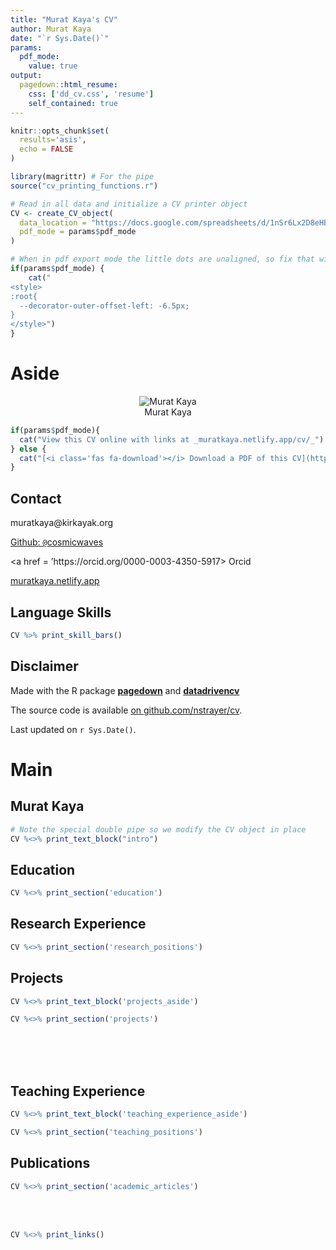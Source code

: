 ```yaml
---
title: "Murat Kaya's CV"
author: Murat Kaya
date: "`r Sys.Date()`"
params:
  pdf_mode:
    value: true
output:
  pagedown::html_resume:
    css: ['dd_cv.css', 'resume']
    self_contained: true
---
```


```r
knitr::opts_chunk$set(
  results='asis', 
  echo = FALSE
)

library(magrittr) # For the pipe
source("cv_printing_functions.r")

# Read in all data and initialize a CV printer object
CV <- create_CV_object(
  data_location = "https://docs.google.com/spreadsheets/d/1nSr6Lx2D8eHBwU79iobgk41yMGfBb-zcCs_EWmvwsWI/edit?usp=sharing",  
  pdf_mode = params$pdf_mode
)

```


```r
# When in pdf export mode the little dots are unaligned, so fix that with some conditional CSS.
if(params$pdf_mode) {
    cat("
<style>
:root{
  --decorator-outer-offset-left: -6.5px;
}
</style>")
}
```


Aside
================================================================================

<center>
![Murat Kaya](https://muratkaya.netlify.app/images/avatar.jpeg)
</center>


```r
if(params$pdf_mode){
  cat("View this CV online with links at _muratkaya.netlify.app/cv/_")
} else {
  cat("[<i class='fas fa-download'></i> Download a PDF of this CV](https://github.com/cosmicwaves/CV/raw/master/kaya_cv.pdf)")
}
```

Contact {#contact}
--------------------------------------------------------------------------------

<i class = "fa fa-envelope"></i> muratkaya@kirkayak.org

<i class = "fa fa-github"></i> [Github: `@`cosmicwaves](https://github.com/cosmicwaves)

<i class = "fab fa-orcid"></i> <a href = 'https://orcid.org/0000-0003-4350-5917> Orcid </a>

<i class = "fa fa-home"></i> [muratkaya.netlify.app](https://muratkaya.netlify.app)



Language Skills {#skills}
--------------------------------------------------------------------------------

```r
CV %>% print_skill_bars()
```



Disclaimer {#disclaimer}
--------------------------------------------------------------------------------

Made with the R package [**pagedown**](https://github.com/rstudio/pagedown) and
[**datadrivencv**](nickstrayer.me/datadrivencv/index.html)

The source code is available [on github.com/nstrayer/cv](https://github.com/cosmicwaves/cv).

Last updated on `r Sys.Date()`.



Main
================================================================================

Murat Kaya {#title}
--------------------------------------------------------------------------------

```r
# Note the special double pipe so we modify the CV object in place
CV %<>% print_text_block("intro") 
```



Education {data-icon=graduation-cap data-concise=true}
--------------------------------------------------------------------------------

```r
CV %<>% print_section('education')
```


Research Experience {data-icon=poll}
--------------------------------------------------------------------------------

```r
CV %<>% print_section('research_positions')
```



Projects {data-icon=project-diagram}
--------------------------------------------------------------------------------

::: aside
```r
CV %<>% print_text_block('projects_aside')
```
:::

```r
CV %<>% print_section('projects')
```

<!-- These breaks just force a new page so section doesnt get cut off -->
<br>
<br>
<br>

Teaching Experience {data-icon=chalkboard-teacher}
--------------------------------------------------------------------------------

::: aside
```r
CV %<>% print_text_block('teaching_experience_aside')
```
:::

```r
CV %<>% print_section('teaching_positions')
```



Publications {data-icon=book}
--------------------------------------------------------------------------------

```r
CV %<>% print_section('academic_articles')
```
<br>
<br>


```r
CV %<>% print_links()
```

